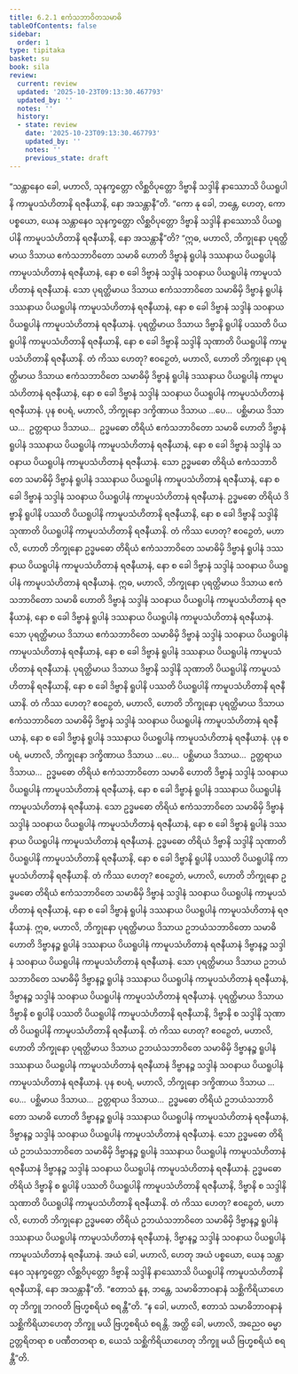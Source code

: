 ```yaml
---
title: 6.2.1 ဧကံသဘာဝိတသမာဓိ
tableOfContents: false
sidebar:
  order: 1
type: tipitaka
basket: su
book: sila
review:
  current: review
  updated: '2025-10-23T09:13:30.467793'
  updated_by: ''
  notes: ''
  history:
  - state: review
    date: '2025-10-23T09:13:30.467793'
    updated_by: ''
    notes: ''
    previous_state: draft
---
```



<ReviewStatus review={frontmatter.review} showDetails={true} />

<HypothesisAnnotation frontmatter={frontmatter} />

<DynamicBreadcrumb />

<Division number="365" book="sila" e="ch" v="6" p="145">

<Paragraph number="604" book="sila">
“သန္တာနေဝ ခေါ, မဟာလိ, သုနက္ခတ္တော လိစ္ဆဝိပုတ္တော ဒိဗ္ဗာနိ သဒ္ဒါနိ နာဿောသိ ပိယရူပါနိ ကာမူပသံဟိတာနိ ရဇနီယာနိ, နော အသန္တာနီ”တိ. “ကော နု ခေါ, ဘန္တေ, ဟေတု, ကော ပစ္စယော, ယေန သန္တာနေဝ သုနက္ခတ္တော လိစ္ဆဝိပုတ္တော ဒိဗ္ဗာနိ သဒ္ဒါနိ နာဿောသိ ပိယရူပါနိ ကာမူပသံဟိတာနိ ရဇနီယာနိ, နော အသန္တာနီ”တိ?
</Paragraph>

</Division>
<Division number="366" book="sila" e="ch" v="6" p="145">

<Paragraph number="605" book="sila">
“ဣဓ, မဟာလိ, ဘိက္ခုနော ပုရတ္ထိမာယ ဒိသာယ ဧကံသဘာဝိတော သမာဓိ ဟောတိ ဒိဗ္ဗာနံ ရူပါနံ ဒဿနာယ ပိယရူပါနံ ကာမူပသံဟိတာနံ ရဇနီယာနံ, နော စ ခေါ ဒိဗ္ဗာနံ သဒ္ဒါနံ သဝနာယ ပိယရူပါနံ ကာမူပသံဟိတာနံ ရဇနီယာနံ. သော ပုရတ္ထိမာယ ဒိသာယ ဧကံသဘာဝိတေ သမာဓိမှိ ဒိဗ္ဗာနံ ရူပါနံ ဒဿနာယ ပိယရူပါနံ ကာမူပသံဟိတာနံ ရဇနီယာနံ, နော စ ခေါ ဒိဗ္ဗာနံ သဒ္ဒါနံ သဝနာယ ပိယရူပါနံ ကာမူပသံဟိတာနံ ရဇနီယာနံ. ပုရတ္ထိမာယ ဒိသာယ ဒိဗ္ဗာနိ ရူပါနိ ပဿတိ ပိယရူပါနိ ကာမူပသံဟိတာနိ ရဇနီယာနိ, နော စ ခေါ ဒိဗ္ဗာနိ သဒ္ဒါနိ သုဏာတိ ပိယရူပါနိ ကာမူပသံဟိတာနိ ရဇနီယာနိ. တံ ကိဿ ဟေတု? ဧဝဉှေတံ, မဟာလိ, ဟောတိ ဘိက္ခုနော ပုရတ္ထိမာယ ဒိသာယ ဧကံသဘာဝိတေ သမာဓိမှိ ဒိဗ္ဗာနံ ရူပါနံ ဒဿနာယ ပိယရူပါနံ ကာမူပသံဟိတာနံ ရဇနီယာနံ, နော စ ခေါ ဒိဗ္ဗာနံ သဒ္ဒါနံ သဝနာယ ပိယရူပါနံ ကာမူပသံဟိတာနံ ရဇနီယာနံ.
</Paragraph>

</Division>
<Division number="367" book="sila" e="ch" v="6" p="146">

<Paragraph number="606" book="sila">
ပုန စပရံ, မဟာလိ, ဘိက္ခုနော ဒက္ခိဏာယ ဒိသာယ …ပေ…  ပစ္ဆိမာယ ဒိသာယ…  ဥတ္တရာယ ဒိသာယ…  ဥဒ္ဓမဓော တိရိယံ ဧကံသဘာဝိတော သမာဓိ ဟောတိ ဒိဗ္ဗာနံ ရူပါနံ ဒဿနာယ ပိယရူပါနံ ကာမူပသံဟိတာနံ ရဇနီယာနံ, နော စ ခေါ ဒိဗ္ဗာနံ သဒ္ဒါနံ သဝနာယ ပိယရူပါနံ ကာမူပသံဟိတာနံ ရဇနီယာနံ. သော ဥဒ္ဓမဓော တိရိယံ ဧကံသဘာဝိတေ သမာဓိမှိ ဒိဗ္ဗာနံ ရူပါနံ ဒဿနာယ ပိယရူပါနံ ကာမူပသံဟိတာနံ ရဇနီယာနံ, နော စ ခေါ ဒိဗ္ဗာနံ သဒ္ဒါနံ သဝနာယ ပိယရူပါနံ ကာမူပသံဟိတာနံ ရဇနီယာနံ. ဥဒ္ဓမဓော တိရိယံ ဒိဗ္ဗာနိ ရူပါနိ ပဿတိ ပိယရူပါနိ ကာမူပသံဟိတာနိ ရဇနီယာနိ, နော စ ခေါ ဒိဗ္ဗာနိ သဒ္ဒါနိ သုဏာတိ ပိယရူပါနိ ကာမူပသံဟိတာနိ ရဇနီယာနိ. တံ ကိဿ ဟေတု? ဧဝဉှေတံ, မဟာလိ, ဟောတိ ဘိက္ခုနော ဥဒ္ဓမဓော တိရိယံ ဧကံသဘာဝိတေ သမာဓိမှိ ဒိဗ္ဗာနံ ရူပါနံ ဒဿနာယ ပိယရူပါနံ ကာမူပသံဟိတာနံ ရဇနီယာနံ, နော စ ခေါ ဒိဗ္ဗာနံ သဒ္ဒါနံ သဝနာယ ပိယရူပါနံ ကာမူပသံဟိတာနံ ရဇနီယာနံ.
</Paragraph>

</Division>
<Division number="368" book="sila" e="ch" v="6" p="146">

<Paragraph number="607" book="sila">
ဣဓ, မဟာလိ, ဘိက္ခုနော ပုရတ္ထိမာယ ဒိသာယ ဧကံသဘာဝိတော သမာဓိ ဟောတိ ဒိဗ္ဗာနံ သဒ္ဒါနံ သဝနာယ ပိယရူပါနံ ကာမူပသံဟိတာနံ ရဇနီယာနံ, နော စ ခေါ ဒိဗ္ဗာနံ ရူပါနံ ဒဿနာယ ပိယရူပါနံ ကာမူပသံဟိတာနံ ရဇနီယာနံ. သော ပုရတ္ထိမာယ ဒိသာယ ဧကံသဘာဝိတေ သမာဓိမှိ ဒိဗ္ဗာနံ သဒ္ဒါနံ သဝနာယ ပိယရူပါနံ ကာမူပသံဟိတာနံ ရဇနီယာနံ, နော စ ခေါ ဒိဗ္ဗာနံ ရူပါနံ ဒဿနာယ ပိယရူပါနံ ကာမူပသံဟိတာနံ ရဇနီယာနံ. ပုရတ္ထိမာယ ဒိသာယ ဒိဗ္ဗာနိ သဒ္ဒါနိ သုဏာတိ ပိယရူပါနိ ကာမူပသံဟိတာနိ ရဇနီယာနိ, နော စ ခေါ ဒိဗ္ဗာနိ ရူပါနိ ပဿတိ ပိယရူပါနိ ကာမူပသံဟိတာနိ ရဇနီယာနိ. တံ ကိဿ ဟေတု? ဧဝဉှေတံ, မဟာလိ, ဟောတိ ဘိက္ခုနော ပုရတ္ထိမာယ ဒိသာယ ဧကံသဘာဝိတေ သမာဓိမှိ ဒိဗ္ဗာနံ သဒ္ဒါနံ သဝနာယ ပိယရူပါနံ ကာမူပသံဟိတာနံ ရဇနီယာနံ, နော စ ခေါ ဒိဗ္ဗာနံ ရူပါနံ ဒဿနာယ ပိယရူပါနံ ကာမူပသံဟိတာနံ ရဇနီယာနံ.
</Paragraph>

</Division>
<Division number="369" book="sila" e="ch" v="6" p="146">

<Paragraph number="608" book="sila">
ပုန စပရံ, မဟာလိ, ဘိက္ခုနော ဒက္ခိဏာယ ဒိသာယ …ပေ…  ပစ္ဆိမာယ ဒိသာယ…  ဥတ္တရာယ ဒိသာယ…  ဥဒ္ဓမဓော တိရိယံ ဧကံသဘာဝိတော သမာဓိ ဟောတိ ဒိဗ္ဗာနံ သဒ္ဒါနံ သဝနာယ ပိယရူပါနံ ကာမူပသံဟိတာနံ ရဇနီယာနံ, နော စ ခေါ ဒိဗ္ဗာနံ ရူပါနံ ဒဿနာယ ပိယရူပါနံ ကာမူပသံဟိတာနံ ရဇနီယာနံ. သော ဥဒ္ဓမဓော တိရိယံ ဧကံသဘာဝိတေ သမာဓိမှိ ဒိဗ္ဗာနံ သဒ္ဒါနံ သဝနာယ ပိယရူပါနံ ကာမူပသံဟိတာနံ ရဇနီယာနံ, နော စ ခေါ ဒိဗ္ဗာနံ ရူပါနံ ဒဿနာယ ပိယရူပါနံ ကာမူပသံဟိတာနံ ရဇနီယာနံ. ဥဒ္ဓမဓော တိရိယံ ဒိဗ္ဗာနိ သဒ္ဒါနိ သုဏာတိ ပိယရူပါနိ ကာမူပသံဟိတာနိ ရဇနီယာနိ, နော စ ခေါ ဒိဗ္ဗာနိ ရူပါနိ ပဿတိ ပိယရူပါနိ ကာမူပသံဟိတာနိ ရဇနီယာနိ. တံ ကိဿ ဟေတု? ဧဝဉှေတံ, မဟာလိ, ဟောတိ ဘိက္ခုနော ဥဒ္ဓမဓော တိရိယံ ဧကံသဘာဝိတေ သမာဓိမှိ ဒိဗ္ဗာနံ သဒ္ဒါနံ သဝနာယ ပိယရူပါနံ ကာမူပသံဟိတာနံ ရဇနီယာနံ, နော စ ခေါ ဒိဗ္ဗာနံ ရူပါနံ ဒဿနာယ ပိယရူပါနံ ကာမူပသံဟိတာနံ ရဇနီယာနံ.
</Paragraph>

</Division>
<Division number="370" book="sila" e="ch" v="6" p="147">

<Paragraph number="609" book="sila">
ဣဓ, မဟာလိ, ဘိက္ခုနော ပုရတ္ထိမာယ ဒိသာယ ဥဘယံသဘာဝိတော သမာဓိ ဟောတိ ဒိဗ္ဗာနဉ္စ ရူပါနံ ဒဿနာယ ပိယရူပါနံ ကာမူပသံဟိတာနံ ရဇနီယာနံ ဒိဗ္ဗာနဉ္စ သဒ္ဒါနံ သဝနာယ ပိယရူပါနံ ကာမူပသံဟိတာနံ ရဇနီယာနံ. သော ပုရတ္ထိမာယ ဒိသာယ ဥဘယံသဘာဝိတေ သမာဓိမှိ ဒိဗ္ဗာနဉ္စ ရူပါနံ ဒဿနာယ ပိယရူပါနံ ကာမူပသံဟိတာနံ ရဇနီယာနံ, ဒိဗ္ဗာနဉ္စ သဒ္ဒါနံ သဝနာယ ပိယရူပါနံ ကာမူပသံဟိတာနံ ရဇနီယာနံ. ပုရတ္ထိမာယ ဒိသာယ ဒိဗ္ဗာနိ စ ရူပါနိ ပဿတိ ပိယရူပါနိ ကာမူပသံဟိတာနိ ရဇနီယာနိ, ဒိဗ္ဗာနိ စ သဒ္ဒါနိ သုဏာတိ ပိယရူပါနိ ကာမူပသံဟိတာနိ ရဇနီယာနိ. တံ ကိဿ ဟေတု? ဧဝဉှေတံ, မဟာလိ, ဟောတိ ဘိက္ခုနော ပုရတ္ထိမာယ ဒိသာယ ဥဘယံသဘာဝိတေ သမာဓိမှိ ဒိဗ္ဗာနဉ္စ ရူပါနံ ဒဿနာယ ပိယရူပါနံ ကာမူပသံဟိတာနံ ရဇနီယာနံ ဒိဗ္ဗာနဉ္စ သဒ္ဒါနံ သဝနာယ ပိယရူပါနံ ကာမူပသံဟိတာနံ ရဇနီယာနံ.
</Paragraph>

</Division>
<Division number="371" book="sila" e="ch" v="6" p="147">

<Paragraph number="610" book="sila">
ပုန စပရံ, မဟာလိ, ဘိက္ခုနော ဒက္ခိဏာယ ဒိသာယ …ပေ…  ပစ္ဆိမာယ ဒိသာယ…  ဥတ္တရာယ ဒိသာယ…  ဥဒ္ဓမဓော တိရိယံ ဥဘယံသဘာဝိတော သမာဓိ ဟောတိ ဒိဗ္ဗာနဉ္စ ရူပါနံ ဒဿနာယ ပိယရူပါနံ ကာမူပသံဟိတာနံ ရဇနီယာနံ, ဒိဗ္ဗာနဉ္စ သဒ္ဒါနံ သဝနာယ ပိယရူပါနံ ကာမူပသံဟိတာနံ ရဇနီယာနံ. သော ဥဒ္ဓမဓော တိရိယံ ဥဘယံသဘာဝိတေ သမာဓိမှိ ဒိဗ္ဗာနဉ္စ ရူပါနံ ဒဿနာယ ပိယရူပါနံ ကာမူပသံဟိတာနံ ရဇနီယာနံ ဒိဗ္ဗာနဉ္စ သဒ္ဒါနံ သဝနာယ ပိယရူပါနံ ကာမူပသံဟိတာနံ ရဇနီယာနံ. ဥဒ္ဓမဓော တိရိယံ ဒိဗ္ဗာနိ စ ရူပါနိ ပဿတိ ပိယရူပါနိ ကာမူပသံဟိတာနိ ရဇနီယာနိ, ဒိဗ္ဗာနိ စ သဒ္ဒါနိ သုဏာတိ ပိယရူပါနိ ကာမူပသံဟိတာနိ ရဇနီယာနိ. တံ ကိဿ ဟေတု? ဧဝဉှေတံ, မဟာလိ, ဟောတိ ဘိက္ခုနော ဥဒ္ဓမဓော တိရိယံ ဥဘယံသဘာဝိတေ သမာဓိမှိ ဒိဗ္ဗာနဉ္စ ရူပါနံ ဒဿနာယ ပိယရူပါနံ ကာမူပသံဟိတာနံ ရဇနီယာနံ, ဒိဗ္ဗာနဉ္စ သဒ္ဒါနံ သဝနာယ ပိယရူပါနံ ကာမူပသံဟိတာနံ ရဇနီယာနံ. အယံ ခေါ, မဟာလိ, ဟေတု အယံ ပစ္စယော, ယေန သန္တာနေဝ သုနက္ခတ္တော လိစ္ဆဝိပုတ္တော ဒိဗ္ဗာနိ သဒ္ဒါနိ နာဿောသိ ပိယရူပါနိ ကာမူပသံဟိတာနိ ရဇနီယာနိ, နော အသန္တာနီ”တိ.
</Paragraph>

</Division>
<Division number="372" book="sila" e="ch" v="6" p="148">

<Paragraph number="611" book="sila">
“ဧတာသံ နူန, ဘန္တေ, သမာဓိဘာဝနာနံ သစ္ဆိကိရိယာဟေတု ဘိက္ခူ ဘဂဝတိ ဗြဟ္မစရိယံ စရန္တီ”တိ. “န ခေါ, မဟာလိ, ဧတာသံ သမာဓိဘာဝနာနံ သစ္ဆိကိရိယာဟေတု ဘိက္ခူ မယိ ဗြဟ္မစရိယံ စရန္တိ. အတ္ထိ ခေါ, မဟာလိ, အညေဝ ဓမ္မာ ဥတ္တရိတရာ စ ပဏီတတရာ စ, ယေသံ သစ္ဆိကိရိယာဟေတု ဘိက္ခူ မယိ ဗြဟ္မစရိယံ စရန္တီ”တိ.
</Paragraph>
</Division>